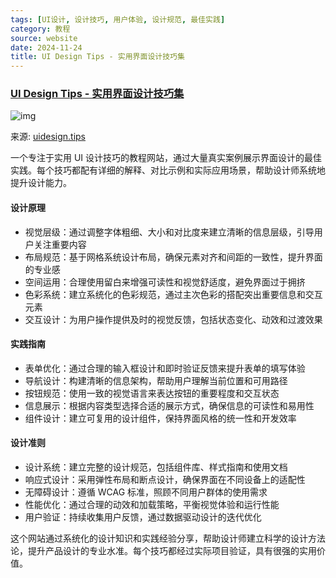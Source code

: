 ```yaml
---
tags: [UI设计, 设计技巧, 用户体验, 设计规范, 最佳实践]
category: 教程
source: website
date: 2024-11-24
title: UI Design Tips - 实用界面设计技巧集
---
```


### [UI Design Tips - 实用界面设计技巧集](https://www.uidesign.tips/ui-tips)

![img](https://img.mengpeng.tech/i/2024/12/07/67541edce0c9f.webp)

来源: [uidesign.tips](https://www.uidesign.tips/ui-tips)

一个专注于实用 UI 设计技巧的教程网站，通过大量真实案例展示界面设计的最佳实践。每个技巧都配有详细的解释、对比示例和实际应用场景，帮助设计师系统地提升设计能力。

#### 设计原理
- 视觉层级：通过调整字体粗细、大小和对比度来建立清晰的信息层级，引导用户关注重要内容
- 布局规范：基于网格系统设计布局，确保元素对齐和间距的一致性，提升界面的专业感
- 空间运用：合理使用留白来增强可读性和视觉舒适度，避免界面过于拥挤
- 色彩系统：建立系统化的色彩规范，通过主次色彩的搭配突出重要信息和交互元素
- 交互设计：为用户操作提供及时的视觉反馈，包括状态变化、动效和过渡效果

#### 实践指南
- 表单优化：通过合理的输入框设计和即时验证反馈来提升表单的填写体验
- 导航设计：构建清晰的信息架构，帮助用户理解当前位置和可用路径
- 按钮规范：使用一致的视觉语言来表达按钮的重要程度和交互状态
- 信息展示：根据内容类型选择合适的展示方式，确保信息的可读性和易用性
- 组件设计：建立可复用的设计组件，保持界面风格的统一性和开发效率

#### 设计准则
- 设计系统：建立完整的设计规范，包括组件库、样式指南和使用文档
- 响应式设计：采用弹性布局和断点设计，确保界面在不同设备上的适配性
- 无障碍设计：遵循 WCAG 标准，照顾不同用户群体的使用需求
- 性能优化：通过合理的动效和加载策略，平衡视觉体验和运行性能
- 用户验证：持续收集用户反馈，通过数据驱动设计的迭代优化

这个网站通过系统化的设计知识和实践经验分享，帮助设计师建立科学的设计方法论，提升产品设计的专业水准。每个技巧都经过实际项目验证，具有很强的实用价值。 